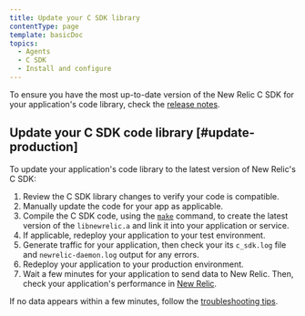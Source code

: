 ```yaml
---
title: Update your C SDK library
contentType: page
template: basicDoc
topics:
  - Agents
  - C SDK
  - Install and configure
---
```


To ensure you have the most up-to-date version of the New Relic C SDK for your application's code library, check the [release notes](/docs/release-notes/agent-release-notes/c-release-notes).

## Update your C SDK code library [#update-production]

To update your application's code library to the latest version of New Relic's C SDK:

1. Review the C SDK library changes to verify your code is compatible.
2. Manually update the code for your app as applicable.
3. Compile the C SDK code, using the [`make`](https://github.com/newrelic/c-sdk#building) command, to create the latest version of the `libnewrelic.a` and link it into your application or service.
4. If applicable, redeploy your application to your test environment.
5. Generate traffic for your application, then check your its `c_sdk.log` file and `newrelic-daemon.log` output for any errors.
6. Redeploy your application to your production environment.
7. Wait a few minutes for your application to send data to New Relic. Then, check your application's performance in [New Relic](/docs/apm/applications-menu/monitoring/apm-overview-page).

If no data appears within a few minutes, follow the [troubleshooting tips](/docs/no-data-appears-c).
